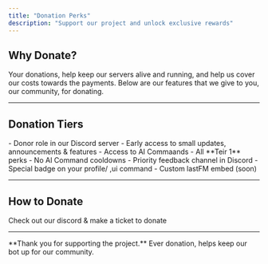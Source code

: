 ```yaml
---
title: "Donation Perks"
description: "Support our project and unlock exclusive rewards"
---
```


## Why Donate?

Your donations, help keep our servers alive and running, and help us cover our costs towards the payments. Below are our features that we give to you, our community, for donating.

---

## Donation Tiers

<AccordionGroup>
  <Accordion title="Teir 1 — $5/month ($15 Lifetime)" icon="heart">
    - Donor role in our Discord server  
    - Early access to small updates, announcements & features
    - Access to AI Commaands
  </Accordion>

  <Accordion title="Teir 2 — $10/month ($30 Lifetime)" icon="star">
    - All **Teir 1** perks  
    - No AI Command cooldowns 
    - Priority feedback channel in Discord  
    - Special badge on your profile/ ,ui command
    - Custom lastFM embed (soon)
  </Accordion>
</AccordionGroup>

---

## How to Donate

<CardGroup cols={2}>
  <Card title="Crypto" icon="bitcoin" href="https://discord.gg/saphire">
    Check out our discord & make a ticket to donate
  </Card>
</CardGroup>

---

<Note>
  **Thank you for supporting the project.**  
  Ever donation, helps keep our bot up for our community.
</Note>
